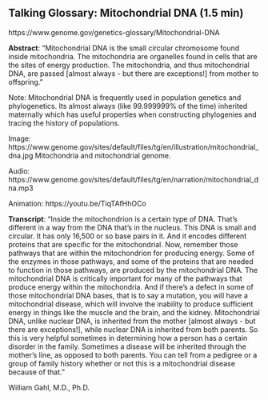 ## Talking Glossary: Mitochondrial DNA (1.5 min)

https://www.genome.gov/genetics-glossary/Mitochondrial-DNA

**Abstract**: "Mitochondrial DNA is the small circular chromosome found inside mitochondria. The mitochondria are organelles found in cells that are the sites of energy production. The mitochondria, and thus mitochondrial DNA, are passed [almost always - but there are exceptions!] from mother to offspring."

Note: Mitochondrial DNA is frequently used in population genetics and phylogenetics.   Its almost always (like 99.999999% of the time) inherited maternally which has useful properties when constructing phylogenies and tracing the history of populations.

Image: https://www.genome.gov/sites/default/files/tg/en/illustration/mitochondrial_dna.jpg
Mitochondria and mitochondrial genome.

Audio: https://www.genome.gov/sites/default/files/tg/en/narration/mitochondrial_dna.mp3

Animation: https://youtu.be/TiqTAfHhOCo

**Transcript**: "Inside the mitochondrion is a certain type of DNA. That's different in a way from the DNA that's in the nucleus. This DNA is small and circular. It has only 16,500 or so base pairs in it. And it encodes different proteins that are specific for the mitochondrial. Now, remember those pathways that are within the mitochondrion for producing energy. Some of the enzymes in those pathways, and some of the proteins that are needed to function in those pathways, are produced by the mitochondrial DNA. The mitochondrial DNA is critically important for many of the pathways that produce energy within the mitochondria. And if there's a defect in some of those mitochondrial DNA bases, that is to say a mutation, you will have a mitochondrial disease, which will involve the inability to produce sufficient energy in things like the muscle and the brain, and the kidney. Mitochondrial DNA, unlike nuclear DNA, is inherited from the mother [almost always - but there are exceptions!], while nuclear DNA is inherited from both parents. So this is very helpful sometimes in determining how a person has a certain disorder in the family. Sometimes a disease will be inherited through the mother's line, as opposed to both parents. You can tell from a pedigree or a group of family history whether or not this is a mitochondrial disease because of that."

William Gahl, M.D., Ph.D.
